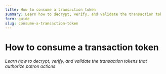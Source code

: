 ```yaml
---
title: How to consume a transaction token
summary: Learn how to decrypt, verify, and validate the transaction tokens that authorize patron actions
form: guide
slug: consume-a-transaction-token
---
```


# How to consume a transaction token

_Learn how to decrypt, verify, and validate the transaction tokens that
authorize patron actions_
